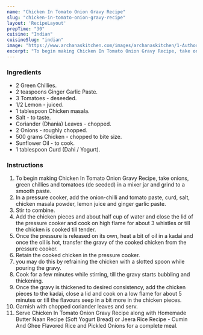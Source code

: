 ---
name: "Chicken In Tomato Onion Gravy Recipe"
slug: "chicken-in-tomato-onion-gravy-recipe"
layout: 'RecipeLayout'
prepTime: "30"
cuisine: "Indian"
cuisineSlug: "indian"
image: "https://www.archanaskitchen.com/images/archanaskitchen/1-Author/amina/Chicken_In_red_gravy_recipe.jpg"
excerpt: "To begin making Chicken In Tomato Onion Gravy Recipe, take onions, green chillies and tomatoes de seeded in a mixer jar and grind to a smooth paste"
---

### Ingredients

- 2 Green Chillies.
- 2 teaspoons Ginger Garlic Paste.
- 3 Tomatoes - deseeded.
- 1/2 Lemon - juiced.
- 1 tablespoon Chicken masala.
- Salt - to taste.
- Coriander (Dhania) Leaves - chopped.
- 2 Onions - roughly chopped.
- 500 grams Chicken - chopped to bite size.
- Sunflower Oil - to cook.
- 1 tablespoon Curd (Dahi / Yogurt).

### Instructions

1. To begin making Chicken In Tomato Onion Gravy Recipe, take onions, green chillies and tomatoes (de seeded) in a mixer jar and grind to a smooth paste.
1. In a pressure cooker, add the onion-chilli and tomato paste, curd, salt, chicken masala powder, lemon juice and ginger garlic paste.
1. Stir to combine.
1. Add the chicken pieces and about half cup of water and close the lid of the pressure cooker and cook on high flame for about 3 whistles or till the chicken is cooked till tender.
1. Once the pressure is released on its own, heat a bit of oil in a kadai and once the oil is hot, transfer the gravy of the cooked chicken from the pressure cooker.
1. Retain the cooked chicken in the pressure cooker.
1. you may do this by refraining the chicken with a slotted spoon while pouring the gravy.
1. Cook for a few minutes while stirring, till the gravy starts bubbling and thickening.
1. Once the gravy is thickened to desired consistency, add the chicken pieces to the kadai, close a lid and cook on a low flame for about 5 minutes or till the flavours seep in a bit more in the chicken pieces.
1. Garnish with chopped coriander leaves and serv.
1. Serve Chicken In Tomato Onion Gravy Recipe along with Homemade Butter Naan Recipe (Soft Yogurt Bread) or Jeera Rice Recipe - Cumin And Ghee Flavored Rice and Pickled Onions for a complete meal.
